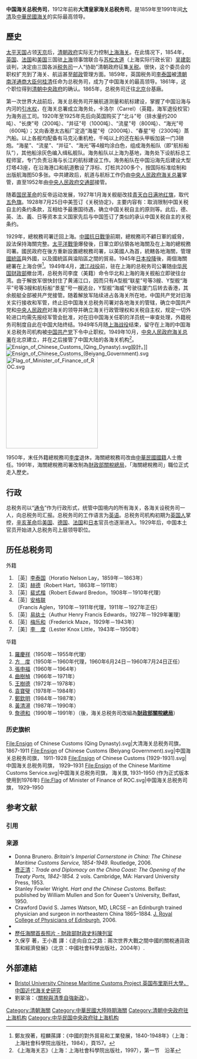
{{Infobox Government agency
|agency_name   = 中国海关总税务司署
|nativename    = 
|nativename_a  = 大清皇家海關總稅務司
|nativename_r  = 中华民国海关总税务司署
|logo          = Ensign of the Chinese Maritime Customs Service.svg
|logo_width    = 
|logo_caption  = 中国海关总税务司旗， 海关旗, 1931–1950 (作为正式版本使用到1976年)
|seal          = 
|seal_width    = 
|seal_caption  = 
|picture       = 
|picture_width = 
|picture_caption = 
|formed        = 1854年（[[咸丰四年|咸丰四年]]）
|preceding1    = 
|preceding2    = 
|dissolved     = 1991年（[[民国80年|民国80年]]）
|superseding   = [[财政部关务署|财政部关务署]]
|jurisdiction  = {{flag|Qing dynasty|1862}}<br/>{{flagcountry|Republic of China (1912–1949)}}
|headquarters  = [[上海|上海]] (1859–1865，1929-1941，1945-1949)<br/>[[北京|北京]] (1865–1929)<br/>[[重庆|重庆]] (1941–1945)<br/>[[台北|台北]] (1949–1991)
|coordinates   = 
|employees     = 
|budget        = 
|minister1_name  = [[孔祥熙|孔祥熙]] (1933-1944)
|minister1_pfo   = 
|minister2_name  = 
|minister2_pfo   = 
|agency_type   = [[国家机构|国家机构]]
|parent_agency = [[两江总督|大清南洋通商大臣]]<br>[[中华民国财政部|中华民国财政部]]
|child1_agency = 
|child2_agency = 
|keydocument1=
|website       = 
|footnotes     = 
|map       = Republic of China (orthographic projection).svg
|map_width = 220px
|map_caption = 海关总税务司服务范围
}}
{{Infobox Chinese
| title = Imperial Maritime Customs Service
| s = 大清皇家海关总税务司
| t = 大清皇家海關總稅務司
| p = Dà Qīng huángjiā hǎiguān zǒngshuìwùsī
}}
'''中国海关总税务司'''，1912年前称'''大清皇家海关总税务司'''，是1859年至1991年间[[大清|大清]]及[[中華民國|中華民國]][[海关|海关]]的实际最高领导。

== 歷史 ==

[[太平天国|太平天国]]占领[[天京|天京]]后，[[清朝政府|清朝政府]]实际无力控制[[江海关|上海海关]]。在此情况下，1854年，[[英国|英国]]、[[法国|法国]]和[[美国|美国]]三国驻[[上海|上海]]领事馆联合与[[苏松太道|苏松太道]]（上海实际行政长官）[[吴建彰|吴建彰]]谈判，决定由三国各派[[税务司|税务司]]一人“协助”清朝政府征集[[关税|关税]]。很快，这个委员会的职权扩充到了海关、航运甚至[[邮政|邮政]]管理方面。1859年，英国税务司[[李泰国|李泰国]]被[[两江总督|清朝南洋通商大臣]][[何桂清|何桂清]]任命为总税务司，成为了中国海关的最高领导。1861年，这个职位得到[[清朝中央政府|清朝中央政府]]的确认。1865年，总税务司迁往[[北京|北京]]台基廠。

第一次世界大战前后，海关总税务司开展航道测量和航标建设，掌握了中国沿海与内河的[[引水人|引水权]]，在海关总署成立海务处，卡洛尔（Carrel）（英籍，海军退役校官）为海务巡工司。1920年至1925年先后向英国购买了“北斗”号（排水量约200吨）、“长庚”号（200吨）、“并征”号（1000吨）、“流星”号（800吨）、“海光”号（600吨）；又向香港太古船厂定造“海星”号（2000吨）、“春星”号（2300吨）蒸汽船。以上各舰均配备有马克沁重机枪，千吨以上的还在船头甲板加装一门3磅炮。“海星”、“流星”、“并征”、“海光”等4艘均涂白色，组成海务船队（即“航标船队”），其他船涂灰色编入缉私舰队。海务船队以上海为基地，海务处下设航标总工程师室，专门负责沿海与长江的航标建设工作。海务船队在中国沿海先后建设大型灯塔43座，在沿海港口和航道敷设了浮标、灯桩共200多个，按国际标准绘制和出版航海图50多张。中共建政后，航道与航标工作仍由[[中央人民政府海关总署|中央人民政府海关总署]]掌管，直至1952年由[[中央人民政府交通部|中央人民政府交通部]]接管。

随着[[国民革命|国民革命]]的反帝运动发展，1927年1月海关舰艇改挂[[青天白日满地红旗|青天白日满地红旗]]，取代[[五色旗_(中華民國)|五色旗]]。1928年7月25日中美签订《关税协定》，主要内容有：取消限制中国关税自主的条约条款，互相给予最惠国待遇，确立中国关税自主的原则等。此后，德、英、法、義、日等资本主义国家先后与中国签订了类似的承认中国关税自主的关税条约。

1929年，總稅務司署迁回上海。[[中國抗日戰爭|中國抗日戰爭]]前期，總稅務司不顧日軍的威脅，設法保持海關完整。[[太平洋戰爭|太平洋戰爭]]爆發後，日軍立即佔領各地海關及在上海的總稅務司署。國民政府在後方重新設置總稅務司署，以美國人為首，統轄各地海關，管理[[國統區|國統區]]與外國，以及國統區與淪陷區之間的貿易。1945年[[日本投降|日本投降]]後，兩個海關總署在上海合併<ref>鄭友揆著，程麟蓀譯：《中國的對外貿易和工業發展，1840-1948年》（上海：上海社會科學院出版社，1984），頁157。</ref>。1949年4月，[[渡江战役|渡江战役]]前，驻在上海的总税务司公署随[[中华民国财政部|中华民国财政部]]撤台湾，总税务司李度（美籍）命令华北和上海的海关舰船立即驶往台湾。由于解放军很快封住了黄浦江口，因而只有A型舰“联星”号等3艘、Y型舰“海平”号等3艘和航标船“景星”号一艘逃台，Y型舰“海威”号驶往厦门后转去香港，其余舰艇全部被共产党接管。随着解放军陆续进占各海关所在地，中国共产党对旧海关实行接收和军管，终止旧中国海关总税务司署对各地海关的管辖，确立中国共产党和[[中央人民政府|中央人民政府]]对海关的领导并确立海关行政管理权和关税自主权，规定一切外轮进口均需先报经军管会批准，对在旧中国海关任职的洋员统一审查处理，外籍税务司制度自此在中国大陆终结。1949年5月随[[上海战役|上海战役]]结束，留守在上海的中国海关总税务司机构被[[中国共产党|中国共产党]]下令中止职权。1949年10月，[[中央人民政府海关总署|中央人民政府海关总署]]在北京建立，并在之后接管了中国大陆的各海关机构<ref>《上海海关志》（上海：上海社會科學院出版社，1997），第一节　沿革</ref>。
[[File:Ensign_of_Chinese_Customs_(Qing_Dynasty).svg|thumb]]設計。]]
[[File:Ensign_of_Chinese_Customs_(Beiyang_Government).svg|border]]
[[File:Flag_of_Minister_of_Finance_of_ROC.svg|250px]]

1950年，末任外籍總稅務司[[李度_(中国海关末代外籍总税务司)|李度]]退休，海關總稅務司改由[[中華民國國籍|中華民國國籍]]人士擔任。1991年，海關總稅務司署改制為[[財政部關稅總局|財政部關稅總局]]，「海關總稅務司」職位正式走入歷史。

==行政==
总税务司以“[[通令|通令]]”作为行政形式，统管中国境内的所有海关，各海关设税务司一人，向总税务司汇报。总税务司的工作语言为[[英语|英语]]。总税务司机构初期为[[英国人|英国人]]掌控，[[辛亥革命|辛亥革命]]后[[美国|美国]]、[[德国|德国]]、[[法国|法国]]和[[日本|日本]]官员也逐渐进入。1929年后，中国本土官员开始进入总税务司上层领导职位。

== 历任总税务司 ==
;外籍
#［英］[[李泰国|李泰国]]（Horatio Nelson Lay，1859年－1863年）
#［英］[[赫德|赫德]]（Robert Hart，1863年－1911年）
#［英］[[裴式楷|裴式楷]]（Robert Edward Bredon，1908年－1910年代理）
#［英］[[安格联|安格联]]（Francis Aglen，1910年－1911年代理，1911年－1927年正任）
#［英］[[易纨士|易纨士]]（Authur Henry Francis Edwards，1927年－1929年署理）
#［英］[[梅乐和|梅乐和]]（Frederick Maze，1929年－1943年）
#［美］[[李度_(中国海关末代外籍总税务司)|李　度]]（Lester Knox Little，1943年－1950年）

;华籍
# [[羅慶祥|羅慶祥]]（1950年－1955年代理）
# [[方度|方　度]]（1950年－1960年代理，1960年6月24日－1960年7月24日正任）
# [[張申福|張申福]]（1960年－1964年）
# [[曲樹楨|曲樹楨]]（1966年－1971年）
# [[王樹德|王樹德]]（1972年－1978年） 
# [[袁寶璧|袁寶璧]]（1978年－1984年）
# [[鄭欽明|鄭欽明]]（1984年－1987年） 
# [[黃清潯|黃清潯]]（1987年－1990年）
# [[詹德和|詹德和]]（1990年－1991年）（後，海关总税务司改組為'''[[財政部關稅總局|財政部關稅總局]]'''）
===历史旗帜===
<gallery>
File:Ensign of Chinese Customs (Qing Dynasty).svg|大清海关总税务司旗， 1867-1911
File:Ensign of Chinese Customs (Beiyang Government).svg|中国海关总税务司旗， 1911-1928
File:Ensign of Chinese Customs (1929-1931).svg|中国海关总税务司旗，  1929–1931
File:Ensign of the Chinese Maritime Customs Service.svg|中国海关总税务司旗， 海关旗, 1931–1950 (作为正式版本使用到1976年)
File:Flag of Minister of Finance of ROC.svg|中国海关总税务司旗，  1929–1950
</gallery>
<!-- == 注釋 ==
{{Notelist}} -->

== 参考文献 ==
=== 引用 ===
{{Reflist}}

=== 来源 ===
{{refbegin}}
* Donna Brunero. '' Britain's Imperial Cornerstone in China: The Chinese Maritime Customs Service, 1854-1949''. Routledge, 2006.
* [[费正清|费正清]]：''Trade and Diplomacy on the China Coast: The Opening of the Treaty Ports, 1842-1854.'' 2 vols. Cambridge, MA: Harvard University Press, 1953.
* Stanley Fowler Wright. ''Hart and the Chinese Customs.'' Belfast: published by William Mullen and Son for Queen's University, Belfast, 1950.
* Crawford David S. James Watson, MD, LRCSE – an Edinburgh trained physician and surgeon in northeastern China 1865–1884. [https://web.archive.org/web/20070928005113/http://www.rcpe.ac.uk/publications/articles/journal_36_4/Crawford.pdf J. Royal College of Physicians of Edinburgh], 2006.
* {{cite book |author = 財政部關稅總局 編撰 |title = 《中華民國海關簡史》 |series = |orig-year = 中華民國97年6月|edition=再版 |publisher = [[財政部關稅總局|財政部關稅總局]] |pages　= |ISBN = 957-00-4861-1 }}
* [https://web.archive.org/web/20140714213031/http://www.mof.gov.tw/museum/ct.asp?xItem=3706&ctNode=36&mp=1 歷任海關首長照片 - 財政部財政史料陳列室]
* 久保亨 著，王小嘉 譯：《走向自立之路：兩次世界大戰之間中國的關稅通貨政策和經濟發展》（北京：中國社會科學出版社，2004年）.
{{refend}}

== 外部連結 ==
* [http://www.bris.ac.uk/Depts/History/Customs/ Bristol University Chinese Maritime Customs Project 英国布里斯托大學，中国近代海关史研究]{{Wayback|url=http://www.bris.ac.uk/Depts/History/Customs/ |date=20060825164707 }}
*劉翠溶：〈[http://idv.sinica.edu.tw/ectjliu/%E5%8A%89%E7%BF%A0%E6%BA%B6%E5%AD%B8%E8%A1%93%E8%91%97%E4%BD%9C/W5-%E7%B6%93%E6%BF%9F%E5%8F%B21pdf/1988%E9%97%9C%E7%A8%85%E8%88%87%E6%B8%85%E5%AD%A3%E8%87%AA%E5%BC%B7%E6%96%B0%E6%94%BF.pdf 關稅與清季自強新政]{{Wayback|url=http://idv.sinica.edu.tw/ectjliu/%E5%8A%89%E7%BF%A0%E6%BA%B6%E5%AD%B8%E8%A1%93%E8%91%97%E4%BD%9C/W5-%E7%B6%93%E6%BF%9F%E5%8F%B21pdf/1988%E9%97%9C%E7%A8%85%E8%88%87%E6%B8%85%E5%AD%A3%E8%87%AA%E5%BC%B7%E6%96%B0%E6%94%BF.pdf |date=20200417035702 }}〉。
[[Category:清朝海關|Category:清朝海關]]
[[Category:中華民國大陸時期海關|Category:中華民國大陸時期海關]]
[[Category:清朝中央政府驻上海机构|Category:清朝中央政府驻上海机构]]
[[Category:中华民国中央政府驻上海机构|Category:中华民国中央政府驻上海机构]]